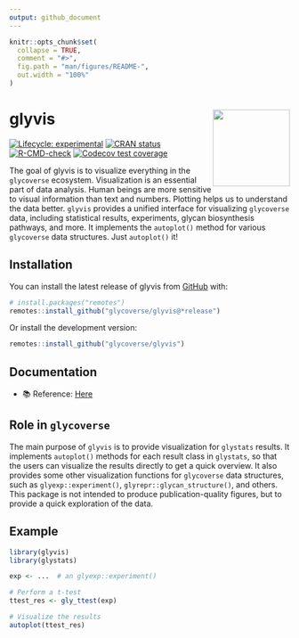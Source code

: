 ```yaml
---
output: github_document
---
```


<!-- README.md is generated from README.Rmd. Please edit that file -->

```r
knitr::opts_chunk$set(
  collapse = TRUE,
  comment = "#>",
  fig.path = "man/figures/README-",
  out.width = "100%"
)
```

# glyvis <a href="https://glycoverse.github.io/glyvis/"><img src="man/figures/logo.png" align="right" height="138" /></a>

<!-- badges: start -->
[![Lifecycle: experimental](https://img.shields.io/badge/lifecycle-experimental-orange.svg)](https://lifecycle.r-lib.org/articles/stages.html#experimental)
[![CRAN status](https://www.r-pkg.org/badges/version/glyvis)](https://CRAN.R-project.org/package=glyvis)
[![R-CMD-check](https://github.com/glycoverse/glyvis/actions/workflows/R-CMD-check.yaml/badge.svg)](https://github.com/glycoverse/glyvis/actions/workflows/R-CMD-check.yaml)
[![Codecov test coverage](https://codecov.io/gh/glycoverse/glyvis/graph/badge.svg)](https://app.codecov.io/gh/glycoverse/glyvis)
<!-- badges: end -->

The goal of glyvis is to visualize everything in the `glycoverse` ecosystem.
Visualization is an essential part of data analysis.
Human beings are more sensitive to visual information than text and numbers.
Plotting helps us to understand the data better.
`glyvis` provides a unified interface for visualizing `glycoverse` data,
including statistical results, experiments, glycan biosynthesis pathways, and more.
It implements the `autoplot()` method for various `glycoverse` data structures.
Just `autoplot()` it!

## Installation

You can install the latest release of glyvis from [GitHub](https://github.com/) with:

``` r
# install.packages("remotes")
remotes::install_github("glycoverse/glyvis@*release")
```

Or install the development version:

``` r
remotes::install_github("glycoverse/glyvis")
```

## Documentation

- 📚 Reference: [Here](https://glycoverse.github.io/glyvis/reference/index.html)

## Role in `glycoverse`

The main purpose of `glyvis` is to provide visualization for `glystats` results.
It implements `autoplot()` methods for each result class in `glystats`,
so that the users can visualize the results directly to get a quick overview.
It also provides some other visualization functions for `glycoverse` data structures,
such as `glyexp::experiment()`, `glyrepr::glycan_structure()`, and others.
This package is not intended to produce publication-quality figures,
but to provide a quick exploration of the data.

## Example

```r
library(glyvis)
library(glystats)

exp <- ...  # an glyexp::experiment()

# Perform a t-test
ttest_res <- gly_ttest(exp)

# Visualize the results
autoplot(ttest_res)
```